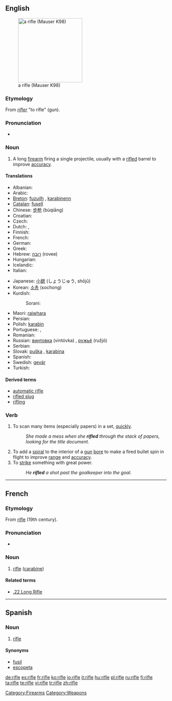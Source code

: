{{wikipedia}}
==English==
[[Image:FR8-01.jpg|thumb|right|200px|a rifle (Mauser K98)]]

===Etymology===
From {{F.}} ''[[rifler]]'' "to rifle" (gun).

===Pronunciation===
* {{audio|en-us-rifle.ogg|Audio (US)}}

===Noun===
{{en-noun}}

# A long [[firearm]] firing a single projectile, usually with a [[rifled]] barrel to improve [[accuracy]].

====Translations====
{{trans-top|firearm with a rifled barrel}}
* Albanian: {{t-|sq|pushkë|f|xs=Albanian}}
* Arabic: {{Arab|[[بندقية]]}} {{IPAchar|(bunduqíya)}} {{f}}
* [[Breton]]: [[fuzuilh]] {{f}}, [[karabinenn]] {{f}}
* [[Catalan]]: [[fusell]] {{m}}
* Chinese: [[步枪]] (bùqiāng)
* Croatian: {{t-|hr|puška|f}}
* Czech: {{t-|cs|puška|f}}
* Dutch: {{t+|nl|geweer|n}}, {{t+|nl|karabijn|f}}
* Finnish: {{t+|fi|kivääri}}
* French: {{t+|fr|fusil|m}}
* German: {{t+|de|Gewehr|n}}
* Greek: {{t+|el|τουφέκι|n|tr=toufeki|sc=Grek}}
* Hebrew: [[רובה]] (rovee) {{m}}
* Hungarian: {{t+|hu|puska}}
* Icelandic: {{t-|is|riffill|m}}
* Italian: {{t-|it|fucile|m}}
{{trans-mid}}
* Japanese: [[小銃]] (しょうじゅう, shōjū)
* Korean: [[소총]] (sochong)
* Kurdish:
*: Sorani: {{t|ku|تفه‌نگ|tr=tfang|sc=KUchar}}
* Maori: [[raiwhara]]
* Persian: {{t-|fa|تفنگ|tr=tofang|sc=fa-Arab|xs=Persian}}
* Polish: [[karabin]] {{m}}
* Portuguese: {{t+|pt|fuzil|m}}, {{t+|pt|espingarda|f}}
* Romanian: {{t-|ro|puşcă|f}}
* Russian: [[винтовка]] (vintóvka) {{f}}, [[ружьё]] (ružjó) {{n}}
* Serbian: {{t-|sr|puška|f}}
* Slovak: [[puška]] {{f}}, [[karabína]] {{f}}
* Spanish: {{t-|es|fusil|m}}
* Swedish: [[gevär]] {{n}}
* Turkish: {{t+|tr|tüfek}}
{{trans-bottom}}

====Derived terms====
* [[automatic rifle]]
* [[rifled slug]]
* [[rifling]]

===Verb===
{{en-verb|rifl|es}}

# To scan many items (especially papers) in a set, [[quickly]].
#: ''She made a mess when she '''rifled''' through the stack of papers, looking for the title document.''
# To add a [[spiral]] to the interior of a [[gun]] [[bore]] to make a fired bullet spin in flight to improve [[range]] and [[accuracy]].
# To [[strike]] something with great power.
#: ''He '''rifled''' a shot past the goalkeeper into the goal.''

[[Category:Firearms]]
[[Category:Weapons]]

----

==French==

===Etymology===
From {{AE.}} [[#English|rifle]] (19th century).

===Pronunciation===
*{{IPA|/ʁifl/}}

===Noun===
{{fr-noun|m}}

# [[rifle]] ([[carabine]])

====Related terms====
*[[.22 Long Rifle]]

----

==Spanish==

===Noun===
{{es-noun-m}}

# [[rifle#English|rifle]]

====Synonyms====
* [[fusil]]
* [[escopeta]]

[[de:rifle]]
[[es:rifle]]
[[fr:rifle]]
[[ko:rifle]]
[[io:rifle]]
[[it:rifle]]
[[hu:rifle]]
[[pl:rifle]]
[[ru:rifle]]
[[fi:rifle]]
[[ta:rifle]]
[[te:rifle]]
[[vi:rifle]]
[[tr:rifle]]
[[zh:rifle]]